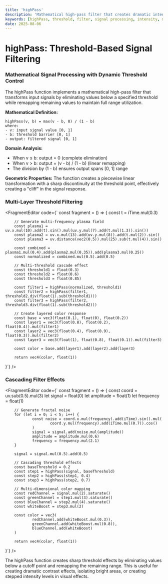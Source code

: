 ```yaml
---
title: 'highPass'
description: 'Mathematical high-pass filter that creates dramatic intensity thresholds with dynamic remapping'
keywords: [highPass, threshold, filter, signal processing, intensity, mathematical]
date: 2025-08-06
---
```



# highPass: Threshold-Based Signal Filtering

### Mathematical Signal Processing with Dynamic Threshold Control

The highPass function implements a mathematical high-pass filter that transforms input signals by eliminating values below a specified threshold while remapping remaining values to maintain full range utilization.

**Mathematical Definition:**

```
highPass(v, b) = max(v - b, 0) / (1 - b)
where:
- v: input signal value [0, 1]
- b: threshold barrier [0, 1]
- output: filtered signal [0, 1]
```

**Domain Analysis:**

- When v ≤ b: output = 0 (complete elimination)
- When v > b: output = (v - b) / (1 - b) (linear remapping)
- The division by (1 - b) ensures output spans [0, 1] range

**Geometric Properties:**
The function creates a piecewise linear transformation with a sharp discontinuity at the threshold point, effectively creating a "cliff" in the signal response.

### Multi-Layer Threshold Filtering

<FragmentEditor
        code={`
const fragment = () => {
        const t = iTime.mul(0.3)

        // Generate multi-frequency plasma field
        const plasma1 = uv.x.mul(10).add(t).sin().mul(uv.y.mul(7).add(t.mul(1.3)).sin())
        const plasma2 = uv.x.mul(13).add(uv.y.mul(8)).add(t.mul(2)).sin()
        const plasma3 = uv.distance(vec2(0.5)).mul(25).sub(t.mul(4)).sin()

        const combined = plasma1.mul(0.4).add(plasma2.mul(0.35)).add(plasma3.mul(0.25))
        const normalized = combined.mul(0.5).add(0.5)

        // Multi-threshold cascade effect
        const threshold1 = float(0.3)
        const threshold2 = float(0.6)
        const threshold3 = float(0.85)

        const filter1 = highPass(normalized, threshold1)
        const filter2 = highPass(filter1, threshold2.div(float(1).sub(threshold1)))
        const filter3 = highPass(filter2, threshold3.div(float(1).sub(threshold2)))

        // Create layered color response
        const base = vec3(float(0.1), float(0), float(0.2))
        const layer1 = vec3(float(0.8), float(0.2), float(0.4)).mul(filter1)
        const layer2 = vec3(float(0.4), float(0.9), float(0.3)).mul(filter2)
        const layer3 = vec3(float(1), float(0.8), float(0.1)).mul(filter3)

        const color = base.add(layer1).add(layer2).add(layer3)

        return vec4(color, float(1))

}`}
/>

### Cascading Filter Effects

<FragmentEditor
        code={`
const fragment = () => {
        const coord = uv.sub(0.5).mul(3)
        let signal = float(0)
        let amplitude = float(1)
        let frequency = float(1)

        // Generate fractal noise
        for (let i = 0; i < 5; i++) {
                const noise = coord.x.mul(frequency).add(iTime).sin().mul(
                        coord.y.mul(frequency).add(iTime.mul(0.7)).cos()
                )
                signal = signal.add(noise.mul(amplitude))
                amplitude = amplitude.mul(0.6)
                frequency = frequency.mul(2.1)
        }

        signal = signal.mul(0.5).add(0.5)

        // Cascading threshold effects
        const baseThreshold = 0.2
        const step1 = highPass(signal, baseThreshold)
        const step2 = highPass(step1, 0.4)
        const step3 = highPass(step2, 0.7)

        // Multi-dimensional color mapping
        const redChannel = signal.mul(2).saturate()
        const greenChannel = step1.mul(3).saturate()
        const blueChannel = step2.mul(4).saturate()
        const whiteBoost = step3.mul(2)

        const color = vec3(
                redChannel.add(whiteBoost.mul(0.3)),
                greenChannel.add(whiteBoost.mul(0.8)),
                blueChannel.add(whiteBoost)
        )

        return vec4(color, float(1))

}`}
/>

The highPass function creates sharp threshold effects by eliminating values below a cutoff point and remapping the remaining range. This is useful for creating dramatic contrast effects, isolating bright areas, or creating stepped intensity levels in visual effects.
